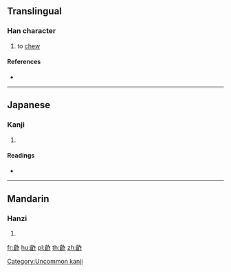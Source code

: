 {{character info/new}}
==Translingual==

===Han character===
{{Han char|rn=211|rad=齒|as=05|sn=20|four=|canj=YUOS}}

# to [[chew]]

====References====
* {{Han ref|kx=1533.090|dkj=48614|dj=2071.170|hdz=74791.050|uh=9F5A|ud=40794}}

----

==Japanese==

===Kanji===
{{ja-kanji|grade=|rs=齒05}}

# {{defn|lang=ja|sort=齒05}}

====Readings====
* {{ja-readings|on=[[さく]] (saku), [[じゃく]] (jaku), [[さ]] (sa), [[じゃ]] (ja)|kun=[[かむ]] (kamu)}}

[[Category:Uncommon kanji]]

----

==Mandarin==

===Hanzi===
{{cmn-hanzi|pin=[[cuò]] ([[cuo4]])|wg=ts'o<sup>4</sup>}}

# {{defn|lang=cmn|sort=齒05}}

[[fr:齚]]
[[hu:齚]]
[[pl:齚]]
[[th:齚]]
[[zh:齚]]